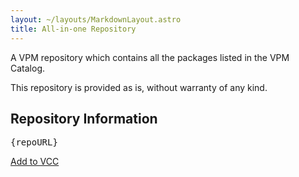```yaml
---
layout: ~/layouts/MarkdownLayout.astro
title: All-in-one Repository
---
```


A VPM repository which contains all the packages listed in the VPM Catalog.

This repository is provided as is, without warranty of any kind.

## Repository Information

<pre>
{repoURL}
</pre>

<a href={addToVCCURL} class="!btn !btn-lg !btn-wide !btn-primary">Add to VCC</a>
